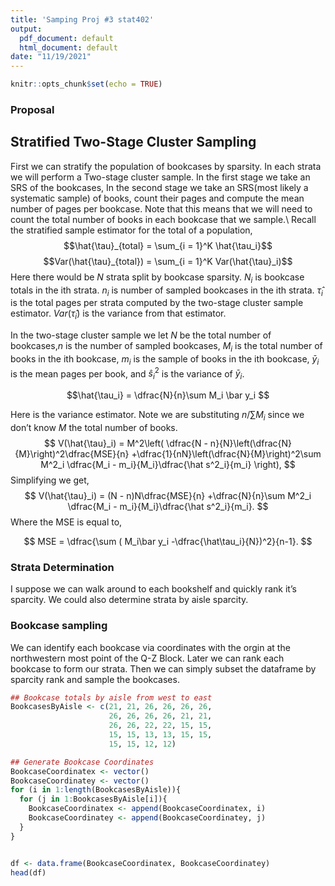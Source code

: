 ```yaml
---
title: 'Samping Proj #3 stat402'
output:
  pdf_document: default
  html_document: default
date: "11/19/2021"
---
```


```r
knitr::opts_chunk$set(echo = TRUE)
```

### Proposal
## Stratified Two-Stage Cluster Sampling
First we can stratify the population of bookcases by sparsity. 
In each strata we will perform a Two-stage cluster sample. 
In the first stage we take an SRS of the bookcases, 
In the second stage we take an SRS(most likely a systematic sample) of books, count their pages and compute the mean number of pages per bookcase. 
Note that this means that we will need to count the total number of books in each bookcase that we sample.\\ 
Recall the stratified sample estimator for the total of a population, 
$$\hat{\tau}_{total} = \sum_{i = 1}^K \hat{\tau_i}$$
$$Var(\hat{\tau}_{total}) = \sum_{i = 1}^K Var(\hat{\tau}_i)$$
Here there would be $N$ strata split by bookcase sparsity. $N_i$ is bookcase totals in the ith strata. $n_i$ is number of sampled bookcases in the ith strata. $\hat \tau_i$ is the total pages per strata computed by the two-stage cluster sample estimator.  $Var(\hat{\tau}_i)$ is the variance from that estimator. 









In the two-stage cluster sample we let $N$ be the total number of bookcases,$n$ is the number of sampled bookcases,  $M_i$ is the total number of books in the ith bookcase, $m_i$ is the sample of books in the ith bookcase, $\bar y_i$ is the mean pages per book, and $\hat s^2_i$ is the variance of $\bar y_i$. 

$$\hat{\tau_i} = \dfrac{N}{n}\sum M_i \bar y_i $$


Here is the variance estimator. Note we are substituting $n/\sum M_i$ since we don't know $M$ the total number of books. 
$$
 V(\hat{\tau}_i) = M^2\left( \dfrac{N - n}{N}\left(\dfrac{N}{M}\right)^2\dfrac{MSE}{n}
 +\dfrac{1}{nN}\left(\dfrac{N}{M}\right)^2\sum M^2_i \dfrac{M_i - m_i}{M_i}\dfrac{\hat s^2_i}{m_i} \right), 
$$
Simplifying we get, 
$$
 V(\hat{\tau}_i) = (N - n)N\dfrac{MSE}{n}
 +\dfrac{N}{n}\sum M^2_i \dfrac{M_i - m_i}{M_i}\dfrac{\hat s^2_i}{m_i}.
$$
Where the MSE is equal to, 

$$
MSE = \dfrac{\sum ( M_i\bar y_i -\dfrac{\hat\tau_i}{N})^2}{n-1}. 
$$

### Strata Determination 
I suppose we can walk around to each bookshelf and quickly rank it's sparcity. We could also determine strata by aisle sparcity. 

### Bookcase sampling
We can identify each bookcase via coordinates with the orgin at the northwestern most point of the Q-Z Block. 
Later we can rank each bookcase to form our strata. Then we can simply subset the dataframe by sparcity rank and sample the bookcases. 

```r
## Bookcase totals by aisle from west to east
BookcasesByAisle <- c(21, 21, 26, 26, 26, 26, 
                      26, 26, 26, 26, 21, 21, 
                      26, 26, 22, 22, 15, 15, 
                      15, 15, 13, 13, 15, 15, 
                      15, 15, 12, 12)

## Generate Bookcase Coordinates
BookcaseCoordinatex <- vector()
BookcaseCoordinatey <- vector()
for (i in 1:length(BookcasesByAisle)){
  for (j in 1:BookcasesByAisle[i]){
    BookcaseCoordinatex <- append(BookcaseCoordinatex, i)
    BookcaseCoordinatey <- append(BookcaseCoordinatey, j)
  }
}


df <- data.frame(BookcaseCoordinatex, BookcaseCoordinatey)
head(df)
```



